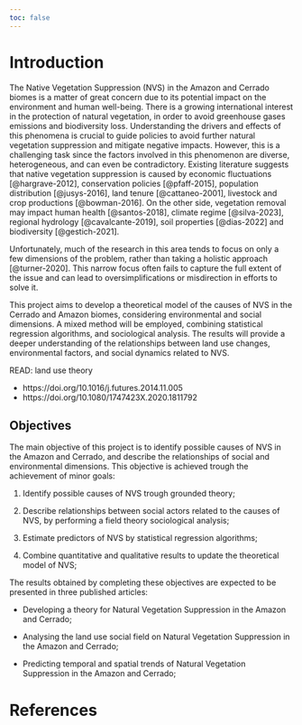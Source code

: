 ```yaml
---
toc: false
---
```


# Introduction {#sec-introduction}

The Native Vegetation Suppression (NVS) in the Amazon and Cerrado biomes is a matter of great concern due to its potential impact on the environment and human well-being. There is a growing international interest in the protection of natural vegetation, in order to avoid greenhouse gases emissions and biodiversity loss. Understanding the drivers and effects of this phenomena is crucial to guide policies to avoid further natural vegetation suppression and mitigate negative impacts. However, this is a challenging task since the factors involved in this phenomenon are diverse, heterogeneous, and can even be contradictory. Existing literature suggests that native vegetation suppression is caused by economic fluctuations [@hargrave-2012], conservation policies [@pfaff-2015], population distribution [@jusys-2016], land tenure [@cattaneo-2001], livestock and crop productions [@bowman-2016]. On the other side, vegetation removal may impact human health [@santos-2018], climate regime [@silva-2023], regional hydrology [@cavalcante-2019], soil properties [@dias-2022] and biodiversity [@gestich-2021].

Unfortunately, much of the research in this area tends to focus on only a few dimensions of the problem, rather than taking a holistic approach [@turner-2020]. This narrow focus often fails to capture the full extent of the issue and can lead to oversimplifications or misdirection in efforts to solve it.

This project aims to develop a theoretical model of the causes of NVS in the Cerrado and Amazon biomes, considering environmental and social dimensions. A mixed method will be employed, combining statistical regression algorithms, and sociological analysis. The results will provide a deeper understanding of the relationships between land use changes, environmental factors, and social dynamics related to NVS.

::: {.callout-important collapse="true"}
READ: land use theory

-   https://doi.org/10.1016/j.futures.2014.11.005
-   https://doi.org/10.1080/1747423X.2020.1811792
:::

## Objectives {#sec-objectives}

The main objective of this project is to identify possible causes of NVS in the Amazon and Cerrado, and describe the relationships of social and environmental dimensions. This objective is achieved trough the achievement of minor goals:

1.  Identify possible causes of NVS trough grounded theory;

2.  Describe relationships between social actors related to the causes of NVS, by performing a field theory sociological analysis;

3.  Estimate predictors of NVS by statistical regression algorithms;

4.  Combine quantitative and qualitative results to update the theoretical model of NVS;

The results obtained by completing these objectives are expected to be presented in three published articles:

-   Developing a theory for Natural Vegetation Suppression in the Amazon and Cerrado;

-   Analysing the land use social field on Natural Vegetation Suppression in the Amazon and Cerrado;

-   Predicting temporal and spatial trends of Natural Vegetation Suppression in the Amazon and Cerrado;

# References {.unnumbered}